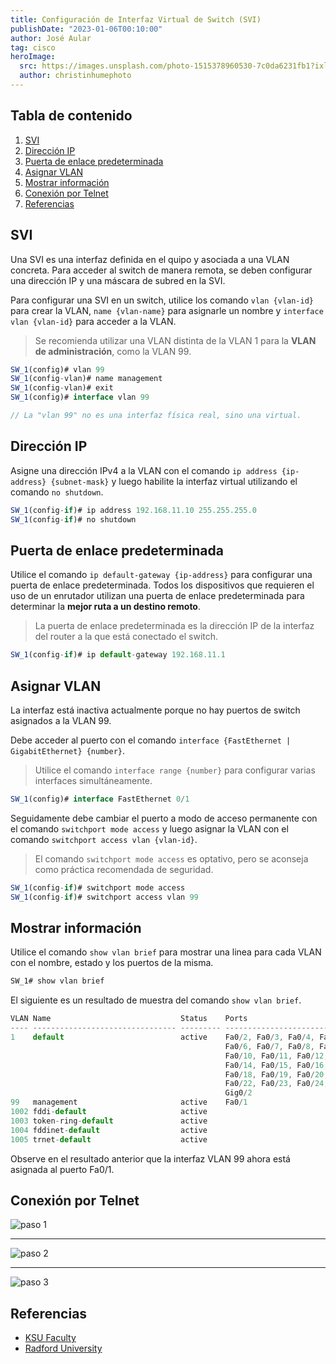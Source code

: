 ---
title: Configuración de Interfaz Virtual de Switch (SVI)
publishDate: "2023-01-06T00:10:00"
author: José Aular
tag: cisco
heroImage:
  src: https://images.unsplash.com/photo-1515378960530-7c0da6231fb1?ixlib=rb-4.0.3&ixid=MnwxMjA3fDB8MHxwaG90by1wYWdlfHx8fGVufDB8fHx8&auto=format&fit=crop&w=870&q=80
  author: christinhumephoto
---


## Tabla de contenido

1.  [SVI](/blog/configuracion-interfaz-virtual-switch#svi)
2.  [Dirección IP](/blog/configuracion-interfaz-virtual-switch#dirección-ip)
3.  [Puerta de enlace predeterminada](/blog/configuracion-interfaz-virtual-switch#puerta-de-enlace-predeterminada)
4.  [Asignar VLAN](/blog/configuracion-interfaz-virtual-switch#asignar-vlan)
5.  [Mostrar información](/blog/configuracion-interfaz-virtual-switch#mostrar-información)
6.  [Conexión por Telnet](/blog/configuracion-interfaz-virtual-switch#conexión-por-telnet)
7.  [Referencias](/blog/configuracion-interfaz-virtual-switch#referencias)

## SVI

Una SVI es una interfaz definida en el quipo y asociada a una VLAN concreta.
Para acceder al switch de manera remota, se deben configurar una dirección IP y una máscara de subred en la SVI.

Para configurar una SVI en un switch, utilice los comando `vlan {vlan-id}` para crear la VLAN, `name {vlan-name}` para asignarle un nombre y `interface vlan {vlan-id}` para acceder a la VLAN.

> Se recomienda utilizar una VLAN distinta de la VLAN 1 para la **VLAN de administración**, como la VLAN 99.

```js title="Switch #1"
SW_1(config)# vlan 99
SW_1(config-vlan)# name management
SW_1(config-vlan)# exit
SW_1(config)# interface vlan 99

// La "vlan 99" no es una interfaz física real, sino una virtual.
```

## Dirección IP

Asigne una dirección IPv4 a la VLAN con el comando `ip address {ip-address} {subnet-mask}` y luego habilite la interfaz virtual utilizando el comando `no shutdown`.

```js title="Switch #1"
SW_1(config-if)# ip address 192.168.11.10 255.255.255.0
SW_1(config-if)# no shutdown
```

## Puerta de enlace predeterminada

Utilice el comando `ip default-gateway {ip-address}` para configurar una puerta de enlace predeterminada.
Todos los dispositivos que requieren el uso de un enrutador utilizan una puerta de enlace predeterminada
para determinar la **mejor ruta a un destino remoto**.

> La puerta de enlace predeterminada es la dirección IP de la interfaz del router a la que está conectado el switch.

```js title="Switch #1"
SW_1(config-if)# ip default-gateway 192.168.11.1
```

## Asignar VLAN

La interfaz está inactiva actualmente porque no hay puertos de switch asignados a la VLAN 99.

Debe acceder al puerto con el comando `interface {FastEthernet | GigabitEthernet} {number}`.

> Utilice el comando `interface range {number}` para configurar varias interfaces simultáneamente.

```js title="Switch #1"
SW_1(config)# interface FastEthernet 0/1
```

Seguidamente debe cambiar el puerto a modo de acceso permanente con el comando `switchport mode access` y luego asignar la VLAN con el comando `switchport access vlan {vlan-id}`.

> El comando `switchport mode access` es optativo, pero se aconseja como práctica recomendada de seguridad.

```js title="Switch #1"
SW_1(config-if)# switchport mode access
SW_1(config-if)# switchport access vlan 99
```

## Mostrar información

Utilice el comando `show vlan brief` para mostrar una linea para cada VLAN con el nombre, estado y los puertos de la misma.

```js title="Switch #1"
SW_1# show vlan brief
```

El siguiente es un resultado de muestra del comando `show vlan brief`.

```js title="Switch #1"
VLAN Name                             Status    Ports
---- -------------------------------- --------- -------------------------------
1    default                          active    Fa0/2, Fa0/3, Fa0/4, Fa0/5
                                                Fa0/6, Fa0/7, Fa0/8, Fa0/9
                                                Fa0/10, Fa0/11, Fa0/12, Fa0/13
                                                Fa0/14, Fa0/15, Fa0/16, Fa0/17
                                                Fa0/18, Fa0/19, Fa0/20, Fa0/21
                                                Fa0/22, Fa0/23, Fa0/24, Gig0/1
                                                Gig0/2
99   management                       active    Fa0/1
1002 fddi-default                     active
1003 token-ring-default               active
1004 fddinet-default                  active
1005 trnet-default                    active
```

Observe en el resultado anterior que la interfaz VLAN 99 ahora está asignada al puerto Fa0/1.

## Conexión por Telnet

![paso 1](https://res.cloudinary.com/jaular/image/upload/v1677177757/blog/configuracion-interfaz-virtual-switch/telnet-1_neahhq.png "Paso #1")

---

![paso 2](https://res.cloudinary.com/jaular/image/upload/v1677178407/blog/configuracion-interfaz-virtual-switch/telnet-2_vjxnnz.png "Paso #2")

---

![paso 3](https://res.cloudinary.com/jaular/image/upload/v1677178407/blog/configuracion-interfaz-virtual-switch/telnet-3_pgegaa.png "Paso #3")

## Referencias

- [KSU Faculty](https://faculty.ksu.edu.sa/sites/default/files/lab05_vlan.pdf)
- [Radford University](https://sites.radford.edu/~hlee3/classes/backup/itec451_spring2017/Cisco/CCNA2_RSE_spring2017/Lab%20Source%20Files_solutions/5.1.1.6%20Lab%20-%20Configuring%20Basic%20Switch%20Settings%20-%20solution.pdf)
